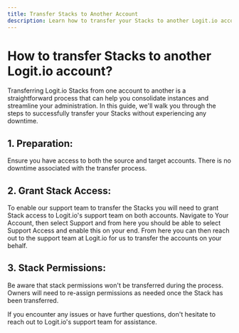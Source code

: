 ```yaml
---
title: Transfer Stacks to Another Account
description: Learn how to transfer your Stacks to another Logit.io account.
---
```


# How to transfer Stacks to another Logit.io account?

Transferring Logit.io Stacks from one account to another is a 
straightforward process that can help you consolidate instances 
and streamline your administration. In this guide, we'll walk you 
through the steps to successfully transfer your Stacks 
without experiencing any downtime.

## 1. Preparation:

Ensure you have access to both the source and target accounts.
There is no downtime associated with the transfer process.

## 2. Grant Stack Access:

To enable our support team to transfer the Stacks you will need 
to grant Stack access to Logit.io's support team on both accounts.
Navigate to Your Account, then select Support and from here you 
should be able to select Support Access and enable this on your end. 
From here you can then reach out to the support team at Logit.io 
for us to transfer the accounts on your behalf.

## 3. Stack Permissions:

Be aware that stack permissions won't be transferred during the process.
Owners will need to re-assign permissions as needed once the Stack has been transferred.

If you encounter any issues or have further questions, don't 
hesitate to reach out to Logit.io's support team for assistance.